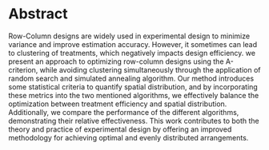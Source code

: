 # Abstract {.unnumbered}

Row-Column designs are widely used in experimental design to minimize variance and improve estimation accuracy. However, it sometimes can lead to clustering of treatments, which negatively impacts design efficiency. we present an approach to optimizing row-column designs using the A-criterion, while avoiding clustering simultaneously through the application of random search and simulated annealing algorithm. Our method introduces some statistical criteria to quantify spatial distribution, and by incorporating these metrics into the two mentioned algorithms, we effectively balance the optimization between treatment efficiency and spatial distribution. Additionally, we compare the performance of the different algorithms, demonstrating their relative effectiveness. This work contributes to both the theory and practice of experimental design by offering an improved methodology for achieving optimal and evenly distributed arrangements.
